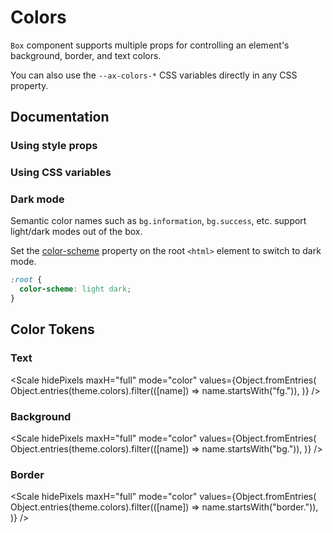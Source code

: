 
# Colors

`Box` component supports multiple props for controlling an element's background, border, and text colors.

You can also use the `--ax-colors-*` CSS variables directly in any CSS property.

## Documentation

### Using style props

<Demo component={PropUsage} />

### Using CSS variables

<Demo component={CssUsage} />

### Dark mode

Semantic color names such as `bg.information`, `bg.success`, etc. support light/dark modes out of the box.

Set the [color-scheme](https://developer.mozilla.org/en-US/docs/Web/CSS/color-scheme) property on the root `<html>` element to switch to dark mode.

```css
:root {
  color-scheme: light dark;
}
```

## Color Tokens

### Text

<Scale
  hidePixels
  maxH="full"
  mode="color"
  values={Object.fromEntries(
    Object.entries(theme.colors).filter(([name]) => name.startsWith("fg.")),
  )}
/>

### Background

<Scale
  hidePixels
  maxH="full"
  mode="color"
  values={Object.fromEntries(
    Object.entries(theme.colors).filter(([name]) => name.startsWith("bg.")),
  )}
/>

### Border

<Scale
  hidePixels
  maxH="full"
  mode="color"
  values={Object.fromEntries(
    Object.entries(theme.colors).filter(([name]) => name.startsWith("border.")),
  )}
/>
